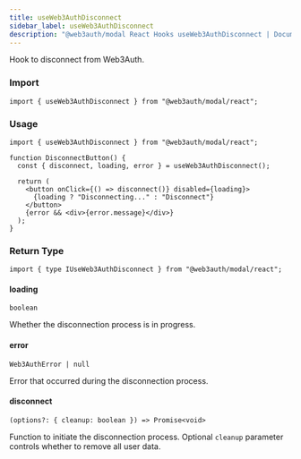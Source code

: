```yaml
---
title: useWeb3AuthDisconnect
sidebar_label: useWeb3AuthDisconnect
description: "@web3auth/modal React Hooks useWeb3AuthDisconnect | Documentation - Web3Auth"
---
```


Hook to disconnect from Web3Auth.

### Import

```tsx
import { useWeb3AuthDisconnect } from "@web3auth/modal/react";
```

### Usage

```tsx
import { useWeb3AuthDisconnect } from "@web3auth/modal/react";

function DisconnectButton() {
  const { disconnect, loading, error } = useWeb3AuthDisconnect();

  return (
    <button onClick={() => disconnect()} disabled={loading}>
      {loading ? "Disconnecting..." : "Disconnect"}
    </button>
    {error && <div>{error.message}</div>}
  );
}
```

### Return Type

```tsx
import { type IUseWeb3AuthDisconnect } from "@web3auth/modal/react";
```

#### loading

`boolean`

Whether the disconnection process is in progress.

#### error

`Web3AuthError | null`

Error that occurred during the disconnection process.

#### disconnect

`(options?: { cleanup: boolean }) => Promise<void>`

Function to initiate the disconnection process. Optional `cleanup` parameter controls whether to
remove all user data.
